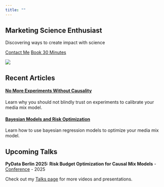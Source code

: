 ```yaml
---
title: ""
---
```


::: {.home-content}
::: {.hero-section}
::: {.tagline}
:::

## Marketing Science Enthusiast
Discovering ways to create impact with science

::: {.hero-buttons}
[Contact Me](mailto:carlos.trujillo.agostini@gmail.com){.btn .btn-primary}
[Book 30 Minutes](https://calendar.app.google/z5LrWvnDCZermoQa9){.btn .btn-outline-primary target="_blank"}
:::

::: {.decorative-dots}
<!-- Decorative dots will be styled with CSS -->
:::
:::

::: {.profile-container}
![](images/profile.jpg){.profile-photo}
:::
:::

## Recent Articles

:::: {.grid}

::: {.g-col-6}
#### [No More Experiments Without Causality](articles/nomore_experiments_without_causality/nomore_experiments_without_causality.html)
Learn why you should not blindly trust on experiments to calibrate your media mix model.
:::

::: {.g-col-6}
#### [Bayesian Models and Risk Optimization](articles/bayesian_models_and_risk_optimization/bayesian_models_and_risk_optimization.html)
Learn how to use bayesian regression models to optimize your media mix model.
:::

::::

## Upcoming Talks

**PyData Berlin 2025: Risk Budget Optimization for Causal Mix Models** - [Conference](https://berlin.pydata.org/conferences/2025/3XMJM3.html) - 2025

Check out my [Talks page](talks.qmd) for more videos and presentations. 